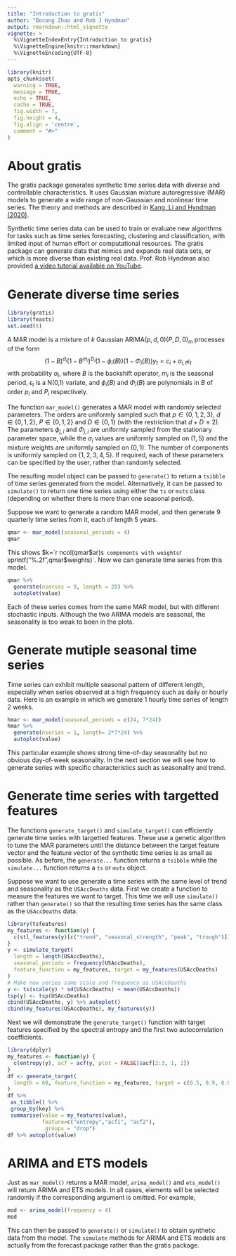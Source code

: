 ```yaml
---
title: "Introduction to gratis"
author: "Bocong Zhao and Rob J Hyndman"
output: rmarkdown::html_vignette
vignette: >
  %\VignetteIndexEntry{Introduction to gratis}
  %\VignetteEngine{knitr::rmarkdown}
  %\VignetteEncoding{UTF-8}
---
```


```r
library(knitr)
opts_chunk$set(
  warning = TRUE,
  message = TRUE,
  echo = TRUE,
  cache = TRUE,
  fig.width = 7,
  fig.height = 4,
  fig.align = 'centre',
  comment = "#>"
)
```

# About gratis

The gratis package generates synthetic time series data with diverse and controllable characteristics. It uses Gaussian mixture autoregressive (MAR) models to generate a wide range of non-Gaussian and nonlinear time series. The theory and methods are described in [Kang, Li and Hyndman (2020)](https://doi.org/10.1002/sam.11461).

Synthetic time series data can be used to train or evaluate new algorithms for tasks such as time series forecasting, clustering and classification, with limited input of human effort or computational resources. The gratis package can generate data that mimics and expands real data sets, or which is more diverse than existing real data. Prof. Rob Hyndman also provided [a video tutorial available on YouTube]( https://www.youtube.com/watch?v=F3lWECtFa44).


# Generate diverse time series

```r
library(gratis)
library(feasts)
set.seed(5)
```

A MAR model is a mixture of $k$ Gaussian ARIMA$(p,d,0)(P,D,0)_m$ processes of the form
$$
  (1-B)^{d_i}(1-B^{m_i})^{D_i} (1-\phi_i(B))(1-\Phi_i(B)) y_t = c_i + \sigma_{i,t}\epsilon_t
$$
with probability $\alpha_i$, where $B$ is the backshift operator, $m_i$ is the seasonal period, $\epsilon_t$ is a N(0,1) variate, and $\phi_i(B)$ and $\Phi_i(B)$ are polynomials in $B$ of order $p_i$ and $P_i$ respectively.

The function `mar_model()` generates a MAR model with randomly selected parameters. The orders are uniformly sampled such that $p \in \{0,1,2,3\}$, $d \in  \{0,1,2\}$, $P\in \{0,1,2\}$ and $D \in\{0,1\}$ (with the restriction that $d+D \le 2$). The parameters $\phi_{j,i}$ and $\Phi_{j,i}$ are uniformly sampled from the stationary parameter space, while the $\sigma_{i}$ values are uniformly sampled on $(1,5)$ and the mixture weights are uniformly sampled on $(0,1)$. The number of components is uniformly sampled on $\{1,2,3,4,5\}$. If required, each of these parameters can be specified by the user, rather than randomly selected.

The resulting model object can be passed to `generate()` to return a `tsibble` of time series generated from the model. Alternatively, it can be passed to `simulate()` to return one time series using either the `ts` or `msts` class (depending on whether there is more than one seasonal period).

Suppose we want to generate a random MAR model, and then generate 9 quarterly time series from it, each of length 5 years.

```r
qmar <- mar_model(seasonal_periods = 4)
qmar
```

This shows $k=`r ncol(qmar$ar)`$ components with weights `r sprintf("%.2f",qmar$weights)`. Now we can generate time series from this model.

```r
qmar %>%
  generate(nseries = 9, length = 20) %>%
  autoplot(value)
```

Each of these series comes from the same MAR model, but with different stochastic inputs. Although the two ARIMA models are seasonal, the seasonality is too weak to been in the plots.

# Generate mutiple seasonal time series

Time series can exhibit multiple seasonal pattern of different length, especially when series observed at a high frequency such as daily or hourly data. Here is an example in which we generate 1 hourly time series of length 2 weeks.

```r
hmar <- mar_model(seasonal_periods = c(24, 7*24))
hmar %>%
  generate(nseries = 1, length= 2*7*24) %>%
  autoplot(value)
```

This particular example shows strong time-of-day seasonality but no obvious day-of-week seasonality. In the next section we will see how to generate series with specific characteristics such as seasonality and trend.

# Generate time series with targetted features

The functions `generate_target()` and `simulate_target()` can efficiently generate time series with targetted features. These use a  genetic algorithm to tune the MAR parameters until the distance between the target feature vector and the feature vector of the synthetic time series is as small as possible. As before, the `generate...` function returns a `tsibble` while the `simulate...` function returns a `ts` or `msts` object.

Suppose we want to use generate a time series with the same level of trend and seasonality as the `USAccDeaths` data. First we create a function to measure the features we want to target. This time we will use `simulate()` rather than `generate()` so that the resulting time series has the same class as the `USAccDeaths` data.

```r
library(tsfeatures)
my_features <- function(y) {
  c(stl_features(y)[c("trend", "seasonal_strength", "peak", "trough")])
}
y <- simulate_target(
  length = length(USAccDeaths),
  seasonal_periods = frequency(USAccDeaths),
  feature_function = my_features, target = my_features(USAccDeaths)
)
# Make new series same scale and frequency as USAccDeaths
y <- ts(scale(y) * sd(USAccDeaths) + mean(USAccDeaths))
tsp(y) <- tsp(USAccDeaths)
cbind(USAccDeaths, y) %>% autoplot()
cbind(my_features(USAccDeaths), my_features(y))
```

Next we will demonstrate the `generate_target()` function with target features specified by the spectral entropy and the first two autocorrelation coefficients.

```r
library(dplyr)
my_features <- function(y) {
  c(entropy(y), acf = acf(y, plot = FALSE)$acf[2:3, 1, 1])
}
df <- generate_target(
  length = 60, feature_function = my_features, target = c(0.5, 0.9, 0.8)
)
df %>%
 as_tibble() %>%
 group_by(key) %>%
 summarise(value = my_features(value),
           feature=c("entropy","acf1", "acf2"),
           .groups = "drop")
df %>% autoplot(value)
```

# ARIMA and ETS models

Just as `mar_model()` returns a MAR model, `arima_model()` and `ets_model()` will return ARIMA and ETS models. In all cases, elements will be selected randomly if the corresponding argument is omitted. For example,

```r
mod <- arima_model(frequency = 4)
mod
```

This can then be passed to `generate()` or `simulate()` to obtain synthetic data from the model. The `simulate` methods for ARIMA and ETS models are actually from the forecast package rather than the gratis package.
